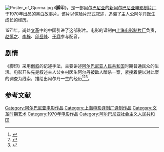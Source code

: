 [[File:Poster_of_Gjurma.jpg|thumb]]
《'''脚印'''》，是一部[[阿尔巴尼亚|阿尔巴尼亚]]的[[新阿尔巴尼亚电影制片厂|新阿尔巴尼亚电影制片厂]]于1970年出品的黑白故事片。该片以惊险片形式叙述，追溯了主人公阿尔丹医生成长的经历。

1971年，尚处[[文革|文革]]中的中国引进了这部影片。电影的译制由[[上海电影制片厂|上海电影制片厂]]负责，[[赵慎之|赵慎之]]、[[李梓|李梓]]、[[邱岳峰|邱岳峰]]、[[于鼎|于鼎]]参与配音。

==剧情==
《脚印》采用[[倒叙|倒叙]]的记述手法，主要讲述[[阿尔巴尼亚人民共和国|阿尔巴尼亚人民共和国]]时期普通民众的生活。电影开头先是叙述主人公乡村医生阿尔丹被敌人暗杀一案，紧接着便以对此案的调查为线索，描绘出阿尔丹一生的经历<ref>{{cite book|author=张颐武|title=思想的踪迹: 一个批评者的跨文化观察|url=https://books.google.com/books?id=pMttAAAAIAAJ|year=2002|publisher=北京大学出版社|isbn=978-7-301-05383-6|page=81}}</ref><ref>{{cite book|title=人民文學|url=https://books.google.com/books?id=PVUtAQAAIAAJ|year=2001|publisher=人民文學出版社|page=81}}</ref><ref>{{cite book|title=Dian ying chuang zuo|url=https://books.google.com/books?id=g1A3AAAAIAAJ|year=1980|publisher=Beijing dian ying zhi pian chang.|page=87}}</ref>。

==参考文献==
{{reflist}}
{{上海电影译制厂|七}}
{{文革时期艺术}}

[[Category:阿尔巴尼亚电影作品|Category:阿尔巴尼亚电影作品]]
[[Category:上海电影译制厂译制作品|Category:上海电影译制厂译制作品]]
[[Category:文革时期艺术|Category:文革时期艺术]]
[[Category:1970年电影作品|Category:1970年电影作品]]
[[Category:阿尔巴尼亚社会主义人民共和国|Category:阿尔巴尼亚社会主义人民共和国]]